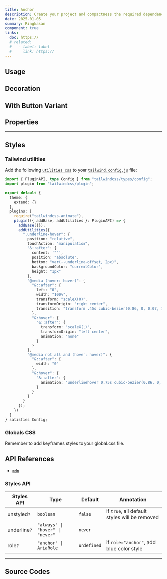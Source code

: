 ```yaml
---
title: Anchor
description: Create your project and compactness the required dependencies.
date: 2025-01-05
summary: Ringkasan
component: true
links:
  doc: https://
  # related:
  #   - label: label
  #     link: https://
---
```


## Usage

<AnchorDemosUsage />

## Decoration

<AnchorDemosDecoration />

## With Button Variant

<AnchorDemosButtonVariant />

## Properties

<AnchorDemosConfigurator />

---

## Styles

### Tailwind utilities

Add the following [`utilities css`](https://tailwindcss.com/docs/) to your [`tailwind.config.js`](https://tailwindcss.com/docs/configuration) file:

```ts
import { PluginAPI, type Config } from "tailwindcss/types/config";
import plugin from "tailwindcss/plugin";

export default {
  theme: {
    extend: {}
  },
  plugins: [
    require("tailwindcss-animate"),
    plugin(({ addBase, addUtilities }: PluginAPI) => {
      addBase({});
      addUtilities({
        ".underline-hover": {
          position: "relative",
          touchAction: "manipulation",
          "&::after": {
            content: '""',
            position: "absolute",
            bottom: "var(--underline-offset, 2px)",
            backgroundColor: "currentColor",
            height: "1px"
          },
          "@media (hover: hover)": {
            "&::after": {
              left: "0",
              width: "100%",
              transform: "scaleX(0)",
              transformOrigin: "right center",
              transition: "transform .45s cubic-bezier(0.86, 0, 0.07, 1)"
            },
            "&:hover": {
              "&::after": {
                transform: "scaleX(1)",
                transformOrigin: "left center",
                animation: "none"
              }
            }
          },
          "@media not all and (hover: hover)": {
            "&::after": {
              width: "0"
            },
            "&:hover": {
              "&::after": {
                animation: "underlinehover 0.75s cubic-bezier(0.86, 0, 0.07, 1)"
              }
            }
          }
        }
      });
    })
  ]
} satisfies Config;
```

### Globals CSS

Remember to add keyframes styles to your global.css file.

## API References

- [`mdn`](https://developer.mozilla.org/en-US/docs/Web/HTML/Element/a)

### Styles API

| Styles API   | Type                             | Default     | Annotation                                    |
| ------------ | -------------------------------- | ----------- | --------------------------------------------- |
| unstyled`?`  | `boolean`                        | `false`     | if `true`, all default styles will be removed |
| underline`?` | `"always" \| "hover" \| "never"` | `never`     |                                               |
| role`?`      | `"anchor" \| AriaRole`           | `undefined` | if `role="anchor"`, add blue color style      |

---

## Source Codes

<SourceCodes name="anchor" />
